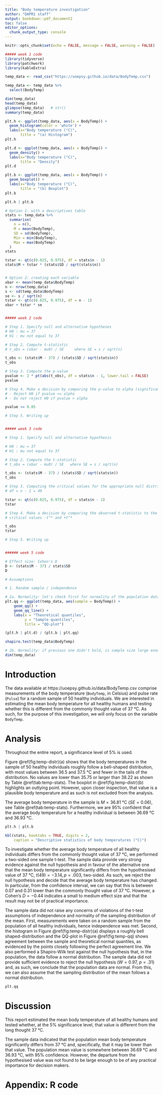 ```yaml
---
title: "Body temperature investigation"
author: "DAPR1 staff"
output: bookdown::pdf_document2
toc: false
editor_options: 
  chunk_output_type: console
---
```



```r
knitr::opts_chunk$set(echo = FALSE, message = FALSE, warning = FALSE)
```


```r
##### week 1 code
library(tidyverse)
library(patchwork)
library(kableExtra)

temp_data <- read_csv("https://uoepsy.github.io/data/BodyTemp.csv")

temp_data <- temp_data %>%
  select(BodyTemp)

dim(temp_data)
head(temp_data)
glimpse(temp_data)   # str()
summary(temp_data)

plt.h <- ggplot(temp_data, aes(x = BodyTemp)) +
  geom_histogram(color = 'white') +
  labs(x="Body temperature (°C)",
       title = "(a) Histogram")
plt.h

plt.d <- ggplot(temp_data, aes(x = BodyTemp)) +
  geom_density() +
  labs(x="Body temperature (°C)",
       title = "Density")
plt.d

plt.b <- ggplot(temp_data, aes(x = BodyTemp)) +
  geom_boxplot() +
  labs(x="Body temperature (°C)",
       title = "(b) Boxplot")
plt.b

plt.h | plt.b

# Option 1: with a descriptives table
stats <- temp_data %>%
  summarise(
    n = n(),
    M = mean(BodyTemp),
    SD = sd(BodyTemp),
    Min = min(BodyTemp),
    Max = max(BodyTemp)
  )
stats

tstar <- qt(c(0.025, 0.975), df = stats$n - 1)
stats$M + tstar * (stats$SD / sqrt(stats$n))


# Option 2: creating each variable
xbar <- mean(temp_data$BodyTemp)
n <- nrow(temp_data)
s <- sd(temp_data$BodyTemp)
se <- s / sqrt(n)
tstar <- qt(c(0.025, 0.975), df = n - 1)
xbar + tstar * se


##### week 2 code

# Step 1. Specify null and alternative hypotheses
# H0 : mu = 37
# H1 : mu not equal to 37

# Step 2. Compute t-statistic
# t_obs = (xbar - mu0) / SE     where SE = s / sqrt(n)

t_obs <- (stats$M - 37) / (stats$SD / sqrt(stats$n))
t_obs

# Step 3. Compute the p-value
pvalue <- 2 * pt(abs(t_obs), df = stats$n - 1, lower.tail = FALSE)
pvalue

# Step 4. Make a decision by comparing the p-value to alpha (significance level)
# - Reject H0 if pvalue <= alpha
# - Do not reject H0 if pvalue > alpha

pvalue <= 0.05

# Step 5. Writing up


##### week 3 code

# Step 1. Specify null and alternative hypothesis

# H0 : mu = 37
# H1 : mu not equal to 37

# Step 2. Compute the t-statistic
# t_obs = (xbar - mu0) / SE   where SE = s / sqrt(n)

t_obs <- (stats$M - 37) / (stats$SD / sqrt(stats$n))
t_obs

# Step 3. Computing the critical values for the appropriate null distribution
# df = n - 1 = 49

tstar <- qt(c(0.025, 0.975), df = stats$n - 1)
tstar

# Step 4. Make a decision by comparing the observed t-statistic to the 
# critical values -t^* and +t^*

t_obs
tstar

# Step 5. Writing up


###### week 5 code

# Effect size: Cohen's D
D <- (stats$M - 37) / stats$SD
D

# Assumptions

# 1. Random sample / independence

# 2a. Normality: let's check first for normality of the population data
plt.qq <- ggplot(temp_data, aes(sample = BodyTemp)) +
    geom_qq() +
    geom_qq_line() +
    labs(x = "Theoretical quantiles",
         y = "Sample quantiles",
         title = "QQ-plot")

(plt.h | plt.d) / (plt.b | plt.qq)

shapiro.test(temp_data$BodyTemp)

# 2b. Normality: if previous one didn't hold, is sample size large enough?
dim(temp_data)

```


# Introduction

The data available at https://uoepsy.github.io/data/BodyTemp.csv comprise measurements of the body temperature (`BodyTemp`, in Celsius) and pulse rate (`Pulse`) for a random sample of 50 healthy individuals. We are interested in estimating the mean body temperature for all healthy humans and testing whether this is different from the commonly thought value of 37 °C. As such, for the purpose of this investigation, we will only focus on the variable `BodyTemp`.


# Analysis

Throughout the entire report, a significance level of 5% is used.

Figure \@ref(fig:temp-distr)(a) shows that the body temperatures in the sample of 50 healthy individuals roughly follow a bell-shaped distribution, with most values between 36.5 and 37.5 °C and fewer in the tails of the distribution. No values are lower than 35.75 or larger than 38.22 as shown by Table \@ref(tab:temp-stats). The boxplot in \@ref(fig:temp-distr)(b) highlights an outlying point. However, upon closer inspection, that value is a plausible body temperature and as such is not excluded from the analysis.

The average body temperature in the sample is $M = 36.81$ °C ($SE = 0.06$), see Table \@ref(tab:temp-stats). Furthermore, we are 95% confident that the average body temperature for a healthy individual is between 36.69 °C and 36.93 °C.

```r
plt.h | plt.b
```

```r
kbl(stats, booktabs = TRUE, digits = 2,
    caption = "Descriptive statistics of body temperatures (°C)")
```


To investigate whether the average body temperature of all healthy individuals differs from the commonly thought value of 37 °C, we performed a two-sided one sample t-test. The sample data provide very strong evidence against the null hypothesis and in favour of the alternative one that the mean body temperature significantly differs from the hypothesised value of 37 °C, $t(49) = -3.14, p = .003$, two-sided. 
As such, we reject the null hypothesis and decide that the average body temperature has changed. In particular, from the confidence interval, we can say that this is between 0.07 and 0.31 lower than the commonly thought value of 37 °C. However, a Cohen's $D = -0.44$ indicates a small to medium effect size and that the result may not be of practical importance.

The sample data did not raise any concerns of violations of the t-test assumptions of independence and normality of the sampling distribution of the mean. First, measurements were taken on a random sample from the population of all healthy individuals, hence independence was met. Second, the histogram in Figure \@ref(fig:temp-distr)(a) displays a roughly bell shaped-distribution and the QQ-plot in Figure \@ref(fig:temp-qq) shows agreement between the sample and theoretical normal quantiles, as evidenced by the points closely following the perfect agreement line. We also performed a Shapiro-Wilk test against the null hypothesis that, in the population, the data follow a normal distribution. The sample data did not provide sufficient evidence to reject the null hypothesis ($W = 0.97$, $p = .31$) and, as such, we conclude that the population data are normal. From this, we can also assume that the sampling distribution of the mean follows a normal distribution.

```r
plt.qq
```

# Discussion

This report estimated the mean body temperature of all healthy humans and tested whether, at the 5% significance level, that value is different from the long thought 37 °C.

The sample data indicated that the population mean body temperature significantly differs from 37 °C and, specifically, that it may be lower than that value. The population mean value is somewhere between 36.69 °C and 36.93 °C, with 95% confidence. However, the departure from the hypothesised value was not found to be large enough to be of any practical importance for decision makers.


# Appendix: R code

```r
```

